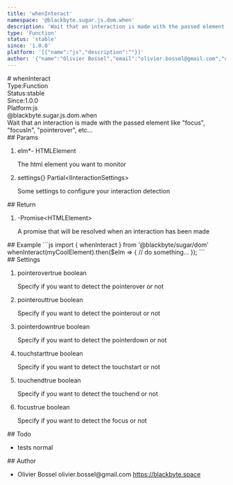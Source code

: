 ```yaml
---
title: 'whenInteract'
namespace: '@blackbyte.sugar.js.dom.when'
description: 'Wait that an interaction is made with the passed element like &quot;focus&quot;, &quot;focusIn&quot;, &quot;pointerover&quot;, etc...'
type: 'Function'
status: 'stable'
since: '1.0.0'
platform: '[{"name":"js","description":""}]'
author: '{"name":"Olivier Bossel","email":"olivier.bossel@gmail.com","url":"https://blackbyte.space"}'
---
```

<div class="docmap -mdx">
# whenInteract
<div class="docmap_metas">
<div class="docmap_type"><span class="docmap_type-label">Type:</span><span class="docmap_type-value">Function</span></div>
<div class="docmap_status"><span class="docmap_status-label">Status:</span><span class="docmap_status-value -stable">stable</span></div>
<div class="docmap_since"><span class="docmap_since-label">Since:</span><span class="docmap_since-value">1.0.0</span></div>
<div class="docmap_platform"><span class="docmap_platform-label">Platform:</span><span class="docmap_platform-value -js">js</span></div>
</div>
<div class="docmap_namespace">@blackbyte.sugar.js.dom.when</div>
<div class="docmap_description typo-lead typo-format">
Wait that an interaction is made with the passed element like &quot;focus&quot;, &quot;focusIn&quot;, &quot;pointerover&quot;, etc...
</div>
<div class="docmap_params">
## Params
<ol class="docmap_list">
<li class="docmap_item">
<span class="docmap_name">elm<span class="docmap_required">*</span></span><span class="docmap_default">-</span> <span class="docmap_type">HTMLElement</span>
<p class="docmap_description">The html element you want to monitor</p>
</li>
<li class="docmap_item">
<span class="docmap_name">settings</span><span class="docmap_default">&lcub;&rcub;</span> <span class="docmap_type">Partial&lt;IInteractionSettings&gt;</span>
<p class="docmap_description">Some settings to configure your interaction detection</p>
</li>
</ol>
</div>
<div class="docmap_return">
## Return
<ol class="docmap_list">
<li class="docmap_item">
<span class="docmap_default">-</span><span class="docmap_type">Promise&lt;HTMLElement&gt;</span>
<p class="docmap_description">A promise that will be resolved when an interaction has been made</p>
</li>
</ol>
</div>
<div class="docmap_examples">
## Example
<s-code language="js" header>
```js
import { whenInteract } from '@blackbyte/sugar/dom'
whenInteract(myCoolElement).then($elm => {
     // do something...
});
```
</s-code>
</div>
<div class="docmap_settings">
## Settings
<ol class="docmap_list">
<li class="docmap_item">
<span class="docmap_name">pointerover</span><span class="docmap_default">true</span> <span class="docmap_type">boolean</span>
<p class="docmap_description">Specify if you want to detect the pointerover or not</p>
</li>
<li class="docmap_item">
<span class="docmap_name">pointerout</span><span class="docmap_default">true</span> <span class="docmap_type">boolean</span>
<p class="docmap_description">Specify if you want to detect the pointerout or not</p>
</li>
<li class="docmap_item">
<span class="docmap_name">pointerdown</span><span class="docmap_default">true</span> <span class="docmap_type">boolean</span>
<p class="docmap_description">Specify if you want to detect the pointerdown or not</p>
</li>
<li class="docmap_item">
<span class="docmap_name">touchstart</span><span class="docmap_default">true</span> <span class="docmap_type">boolean</span>
<p class="docmap_description">Specify if you want to detect the touchstart or not</p>
</li>
<li class="docmap_item">
<span class="docmap_name">touchend</span><span class="docmap_default">true</span> <span class="docmap_type">boolean</span>
<p class="docmap_description">Specify if you want to detect the touchend or not</p>
</li>
<li class="docmap_item">
<span class="docmap_name">focus</span><span class="docmap_default">true</span> <span class="docmap_type">boolean</span>
<p class="docmap_description">Specify if you want to detect the focus or not</p>
</li>
</ol>
</div>
<div class="docmap_todo">
## Todo
<ul class="docmap_list">
<li class="docmap_item">
<span class="docmap_description">tests</span>
<span class="docmap_priority -normal">normal</span>
</li>
</ul>
</div>
<div class="docmap_author">
## Author
<ul class="docmap_list">
<li class="docmap_item">
<span class="docmap_name">Olivier Bossel</span>
<span class="docmap_email">olivier.bossel@gmail.com</span>
<a href="https://blackbyte.space" target="_blank" class="docmap_url">https://blackbyte.space</a>
</li>
</ul>
</div>
</div>